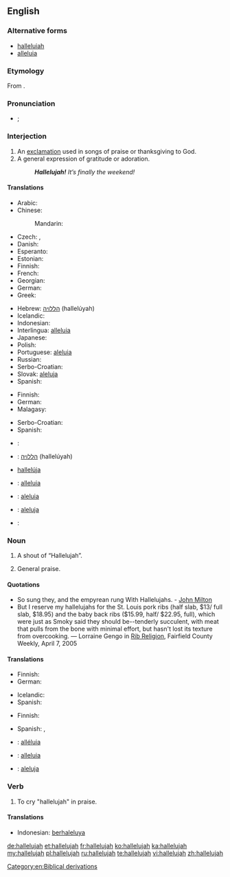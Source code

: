 ==English==

===Alternative forms===
* [[halleluiah]]<!--I don't know this one...--><!-- It's older, I think, and more phonetic --dmh -->
* [[alleluia]]

===Etymology===
From {{etyl|he}} {{term|הללויה|sc=Hebr||Praise [[Yah]]!|lang=he}}.

===Pronunciation===
* {{a|UK}} {{IPA|/ˌhælɪˈluːjə/}}; {{X-SAMPA|/%h{l.I"lu:.j@/}}

===Interjection===
{{en-interj}}

# An [[exclamation]] used in songs of praise or thanksgiving to God.
# A general expression of gratitude or adoration.
#: '''''Hallelujah!''' It’s finally the weekend!''

====Translations====
{{trans-top|exclamation to praise God}}
* Arabic: {{t|ar|الحمد لله|tr=al-ḥamdu lillaah|sc=Arab}}
* Chinese:
*: Mandarin: {{t|zh|哈利路亚 |tr=hālìlùyà|sc=Hani}}
* Czech: {{t|cs|aleluja}}, {{t|cs|halejuja}}
* Danish: {{t|da|halleluja|c}}
* Esperanto: {{t|eo|haleluja}}
* Estonian: {{t|et|halleluuja}}
* Finnish: {{t+|fi|halleluja}}
* French: {{t+|fr|alléluia}}
* Georgian: {{t|ka|ალილუია|sc=Geor|xs=Georgian}}
* German: {{t+|de|halleluja}}
* Greek: {{t|el|αλληλούια|tr=alliloúia|sc=Grek}}
{{trans-mid}}
* Hebrew: [[הללויה]] (hallelúyah)
* Icelandic: {{t|is|hallelúja}}
* Indonesian: {{t|id|haleluya}}
* Interlingua: [[alleluia#Interlingua|alleluia]]
* Japanese: {{t|ja| ハレルヤ|tr=hareruya|sc=Jpan}}
* Polish: {{t+|pl|alleluja}}
* Portuguese: [[aleluia]]
* Russian: {{t+|ru|аллилуйя}}
* Serbo-Croatian: {{t|sh|aleluja}}
* Slovak: [[aleluja]]
* Spanish: {{t-|es|aleluya|f}}
{{trans-bottom}}

{{trans-top|general exclamation of gratitude}}
* Finnish: {{t+|fi|halleluja}}
* German: {{t+|de|Gott sei Dank}}
* Malagasy: {{t|mg|aleloia}}
{{trans-mid}}
* Serbo-Croatian: {{t|sh|aleluja}}
* Spanish: {{t-|es|aleluya|f}}
{{trans-bottom}}

{{checktrans-top}}
* {{ttbc|fr}}: {{t+|fr|alléluia}}
* {{ttbc|he}}: [[הללויה]] (hallelúyah)
* {{ttbc|is}} [[hallelúja]]
* {{ttbc|ia}}: [[alleluia#Interlingua|alleluia]]
{{trans-mid}}
* {{ttbc|pt}}: [[aleluia]]
* {{ttbc|sk}}: [[aleluja]]
* {{ttbc|es}}: {{t-|es|aleluya|f}}
{{trans-bottom}}

===Noun===
{{en-noun}}

# A shout of “Hallelujah”.
# {{context|plural}} General praise.

====Quotations====
* So sung they, and the empyrean rung With Hallelujahs. - [[w:John Milton|John Milton]]
* But I reserve my hallelujahs for the St. Louis pork ribs (half slab, $13/ full slab, $18.95) and the baby back ribs ($15.99, half/ $22.95, full), which were just as Smoky said they should be--tenderly succulent, with meat that pulls from the bone with minimal effort, but hasn't lost its texture from overcooking. &mdash; Lorraine Gengo in [http://www.fairfieldweekly.com/gbase/Dining/content?oid=oid:106817 Rib Religion], Fairfield County Weekly, April 7, 2005

====Translations====
{{trans-top|shout of Hallelujah}}
* Finnish: {{t+|fi|halleluja}}
* German: {{t+|de|Halleluja|n}}
{{trans-mid}}
* Icelandic: {{t|is|hallelúja|n}}
* Spanish: {{t-|es|aleluya|m}}
{{trans-bottom}}

{{trans-top|general praise}}
* Finnish: {{t-|fi|ylistys}}
{{trans-mid}}
* Spanish: {{t-|es|felicitación|f}},  {{t|es|congratulación|f}}
{{trans-bottom}}

{{checktrans-top}}
* {{ttbc|fr}}: [[alléluia]]
* {{ttbc|ia}}: [[alleluia#Interlingua|alleluia]]
{{trans-mid}}
* {{ttbc|sk}}: [[aleluja]]
{{trans-bottom}}

===Verb===
{{en-verb}}

# {{intransitive}} To cry "hallelujah" in praise.

====Translations====
{{trans-top|to cry "Hallelujah"}}
* Indonesian: [[berhaleluya]]
{{trans-mid}}
{{trans-bottom}}

[[Category:en:Biblical derivations]]

[[de:hallelujah]]
[[et:hallelujah]]
[[fr:hallelujah]]
[[ko:hallelujah]]
[[ka:hallelujah]]
[[my:hallelujah]]
[[pl:hallelujah]]
[[ru:hallelujah]]
[[te:hallelujah]]
[[vi:hallelujah]]
[[zh:hallelujah]]